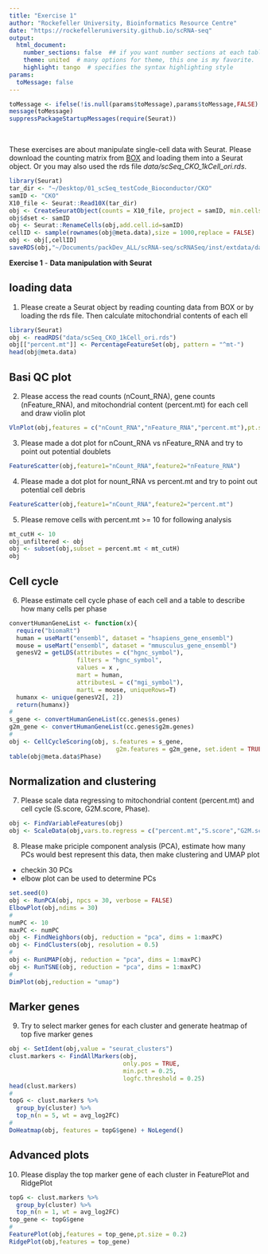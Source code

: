 ```yaml
---
title: "Exercise 1"
author: "Rockefeller University, Bioinformatics Resource Centre"
date: "https://rockefelleruniversity.github.io/scRNA-seq"
output: 
  html_document:
    number_sections: false  ## if you want number sections at each table header
    theme: united  # many options for theme, this one is my favorite.
    highlight: tango  # specifies the syntax highlighting style
params:
  toMessage: false    
---
```


```r
toMessage <- ifelse(!is.null(params$toMessage),params$toMessage,FALSE)
message(toMessage)
suppressPackageStartupMessages(require(Seurat))
```


<p>&nbsp;</p>
These exercises are about manipulate single-cell data with Seurat. Please download the counting matrix from [BOX](https://rockefeller.box.com/s/d6dvkjljprvqyglul1zxudv0ktfvwhsg) and loading them into a Seurat object. Or you may also used the rds file *data/scSeq_CKO_1kCell_ori.rds*. 

```r
library(Seurat)
tar_dir <- "~/Desktop/01_scSeq_testCode_Bioconductor/CKO"
samID <- "CKO"
X10_file <- Seurat::Read10X(tar_dir)
obj <- CreateSeuratObject(counts = X10_file, project = samID, min.cells = 5,min.features = 200)
obj$dset <- samID
obj <- Seurat::RenameCells(obj,add.cell.id=samID)
cellID <- sample(rownames(obj@meta.data),size = 1000,replace = FALSE)
obj <- obj[,cellID]
saveRDS(obj,"~/Documents/packDev_ALL/scRNA-seq/scRNASeq/inst/extdata/data/scSeq_CKO_1kCell_ori.rds")
```


**Exercise 1** - **Data manipulation with Seurat**

## loading data
1. Please create a Seurat object by reading counting data from BOX or by loading the rds file. Then calculate mitochondrial contents of each ell
```r
library(Seurat)
obj <- readRDS("data/scSeq_CKO_1kCell_ori.rds")
obj[["percent.mt"]] <- PercentageFeatureSet(obj, pattern = "^mt-")
head(obj@meta.data)
```

## Basi QC plot
2. Please access the read counts (nCount_RNA), gene counts (nFeature_RNA), and mitochondrial content (percent.mt) for each cell and draw violin plot
```r
VlnPlot(obj,features = c("nCount_RNA","nFeature_RNA","percent.mt"),pt.size = 0.2)
```

3. Please made a dot plot for nCount_RNA vs nFeature_RNA and try to point out potential doublets
```r
FeatureScatter(obj,feature1="nCount_RNA",feature2="nFeature_RNA")
```

4. Please made a dot plot for nount_RNA vs percent.mt and try to point out potential cell debris
```r
FeatureScatter(obj,feature1="nCount_RNA",feature2="percent.mt")
```

5. Please remove cells with percent.mt >= 10 for following analysis
```r
mt_cutH <- 10
obj_unfiltered <- obj
obj <- subset(obj,subset = percent.mt < mt_cutH)
obj
```

## Cell cycle
6. Please estimate cell cycle phase of each cell and a table to describe how many cells per phase
```r
convertHumanGeneList <- function(x){
  require("biomaRt")
  human = useMart("ensembl", dataset = "hsapiens_gene_ensembl")
  mouse = useMart("ensembl", dataset = "mmusculus_gene_ensembl")
  genesV2 = getLDS(attributes = c("hgnc_symbol"), 
                   filters = "hgnc_symbol", 
                   values = x , 
                   mart = human,
                   attributesL = c("mgi_symbol"), 
                   martL = mouse, uniqueRows=T)
  humanx <- unique(genesV2[, 2])
  return(humanx)}
#
s_gene <- convertHumanGeneList(cc.genes$s.genes)
g2m_gene <- convertHumanGeneList(cc.genes$g2m.genes)
#
obj <- CellCycleScoring(obj, s.features = s_gene,
                              g2m.features = g2m_gene, set.ident = TRUE)
table(obj@meta.data$Phase)
```

## Normalization and clustering
7. Please scale data regressing to mitochondrial content (percent.mt) and cell cycle (S.score, G2M.score, Phase).
```r
obj <- FindVariableFeatures(obj)
obj <- ScaleData(obj,vars.to.regress = c("percent.mt","S.score","G2M.score","Phase"))
```

8. Please make priciple component analysis (PCA), estimate how many PCs would best represent this data, then make clustering and UMAP plot
- checkin 30 PCs
- elbow plot can be used to determine PCs
```r
set.seed(0)
obj <- RunPCA(obj, npcs = 30, verbose = FALSE)
ElbowPlot(obj,ndims = 30)
#
numPC <- 10
maxPC <- numPC
obj <- FindNeighbors(obj, reduction = "pca", dims = 1:maxPC)
obj <- FindClusters(obj, resolution = 0.5)
#
obj <- RunUMAP(obj, reduction = "pca", dims = 1:maxPC)
obj <- RunTSNE(obj, reduction = "pca", dims = 1:maxPC)
#
DimPlot(obj,reduction = "umap")
```

## Marker genes
9. Try to select marker genes for each cluster and generate heatmap of top five marker genes
```r
obj <- SetIdent(obj,value = "seurat_clusters")
clust.markers <- FindAllMarkers(obj, 
                                only.pos = TRUE,
                                min.pct = 0.25, 
                                logfc.threshold = 0.25)
head(clust.markers)
#
topG <- clust.markers %>% 
  group_by(cluster) %>% 
  top_n(n = 5, wt = avg_log2FC)
#
DoHeatmap(obj, features = topG$gene) + NoLegend()
```

## Advanced plots
10. Please display the top marker gene of each cluster in FeaturePlot and RidgePlot
```r
topG <- clust.markers %>% 
  group_by(cluster) %>% 
  top_n(n = 1, wt = avg_log2FC)
top_gene <- topG$gene
#
FeaturePlot(obj,features = top_gene,pt.size = 0.2)
RidgePlot(obj,features = top_gene)
```
